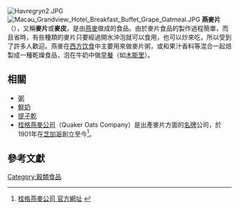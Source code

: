 {{other uses|穀物片|subject=燕麦制品|other=由加工谷物制成，英文为cereal的}}
[[File:Havregryn2.JPG|thumb]]
[[File:Macau_Grandview_Hotel_Breakfast_Buffet_Grape_Oatmeal.JPG|thumb]]
{{Portal|飲食}}
'''燕麥片'''（{{lang-en|'''Oatmeal'''}}），又稱'''麥片'''或'''麥皮'''，是由[[燕麥|燕麥]]做成的食品。由於麥片食品的製作過程簡單，而且省時，有些種類的麥片只要經過開水沖泡就可以食用，也可以炒來吃，所以受到了許多人歡迎。燕麥在[[西方饮食|西方饮食]]中主要用來做麥片粥，或和果汁香料等混合一起焙製成一種乾燥食品，泡在牛奶中做[[早餐|早餐]]（如[[木斯里|木斯里]]）。

==相關==
* [[粥|粥]]
* [[鮮奶|鮮奶]]
* [[提子乾|提子乾]]
* [[桂格燕麥公司|桂格燕麥公司]]（Quaker Oats Company）是出產麥片方面的[[品牌|名牌]]公司，於1901年在[[芝加哥|芝加哥]]創立至今<ref>[http://www.quaker.com.hk/portal/alias__Rainbow/lang__zh-TW/tabID__3336/DesktopDefault.aspx 桂格燕麥公司 官方網址] {{webarchive|url=https://web.archive.org/web/20071109103252/http://www.quaker.com.hk/portal/alias__Rainbow/lang__zh-TW/tabID__3336/DesktopDefault.aspx |date=2007-11-09 }}</ref>。

==參考文獻==
<div class="references-small">
<references />
</div>
{{commonscat|Oatmeal}}
{{食物小作品}}

[[Category:穀類食品|Category:穀類食品]]